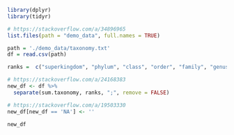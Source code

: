 ```r
library(dplyr)
library(tidyr)
```

```r
# https://stackoverflow.com/a/34896965
list.files(path = "demo_data", full.names = TRUE)

```


```r
path = './demo_data/taxonomy.txt'
df = read.csv(path)

ranks =  c("superkingdom", "phylum", "class", "order", "family", "genus", "species")
```


```r
# https://stackoverflow.com/a/24168383
new_df <- df %>%
  separate(sum.taxonomy, ranks, ";", remove = FALSE)

# https://stackoverflow.com/a/19503330
new_df[new_df == 'NA'] <- ''

new_df
```

